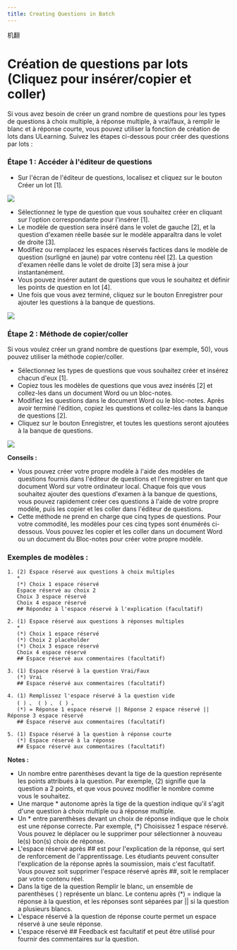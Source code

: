 ```yaml
---
title: Creating Questions in Batch
---
```


机翻
# Création de questions par lots (Cliquez pour insérer/copier et coller) 
 
 Si vous avez besoin de créer un grand nombre de questions pour les types de questions à choix multiple, à réponse multiple, à vrai/faux, à remplir le blanc et à réponse courte, vous pouvez utiliser la fonction de création de lots dans ULearning. Suivez les étapes ci-dessous pour créer des questions par lots : 
 
 ### Étape 1 : Accéder à l'éditeur de questions 
 
 - Sur l'écran de l'éditeur de questions, localisez et cliquez sur le bouton Créer un lot [1]. 
 
 ![]( /img/utest/teacher/question07.png) 
 
 - Sélectionnez le type de question que vous souhaitez créer en cliquant sur l'option correspondante pour l'insérer [1]. 
 - Le modèle de question sera inséré dans le volet de gauche [2], et la question d'examen réelle basée sur le modèle apparaîtra dans le volet de droite [3]. 
 - Modifiez ou remplacez les espaces réservés factices dans le modèle de question (surligné en jaune) par votre contenu réel [2]. La question d'examen réelle dans le volet de droite [3] sera mise à jour instantanément. 
 - Vous pouvez insérer autant de questions que vous le souhaitez et définir les points de question en lot [4]. 
 - Une fois que vous avez terminé, cliquez sur le bouton Enregistrer pour ajouter les questions à la banque de questions. 
 
 ![]( /img/utest/enseignant/question08.png) 
 
 ### Étape 2 : Méthode de copier/coller 
 
 Si vous voulez créer un grand nombre de questions (par exemple, 50), vous pouvez utiliser la méthode copier/coller. 
 - Sélectionnez les types de questions que vous souhaitez créer et insérez chacun d'eux [1]. 
 - Copiez tous les modèles de questions que vous avez insérés [2] et collez-les dans un document Word ou un bloc-notes. 
 - Modifiez les questions dans le document Word ou le bloc-notes. Après avoir terminé l'édition, copiez les questions et collez-les dans la banque de questions [2]. 
 - Cliquez sur le bouton Enregistrer, et toutes les questions seront ajoutées à la banque de questions. 
 
 ![]( /img/utest/teacher/question09.png) 
 
 **Conseils :** 
 - Vous pouvez créer votre propre modèle à l'aide des modèles de questions fournis dans l'éditeur de questions et l'enregistrer en tant que document Word sur votre ordinateur local. Chaque fois que vous souhaitez ajouter des questions d'examen à la banque de questions, vous pouvez rapidement créer ces questions à l'aide de votre propre modèle, puis les copier et les coller dans l'éditeur de questions. 
 - Cette méthode ne prend en charge que cinq types de questions. Pour votre commodité, les modèles pour ces cinq types sont énumérés ci-dessous. Vous pouvez les copier et les coller dans un document Word ou un document du Bloc-notes pour créer votre propre modèle. 
 
 ### Exemples de modèles : 
 
 ``` 
 1. (2) Espace réservé aux questions à choix multiples 
    * 
    (*) Choix 1 espace réservé 
    Espace réservé au choix 2 
    Choix 3 espace réservé 
    Choix 4 espace réservé 
    ## Répondez à l'espace réservé à l'explication (facultatif) 
 
 2. (1) Espace réservé aux questions à réponses multiples 
    * 
    (*) Choix 1 espace réservé 
    (*) Choix 2 placeholder 
    (*) Choix 3 espace réservé 
    Choix 4 espace réservé 
    ## Espace réservé aux commentaires (facultatif) 
 
 3. (1) Espace réservé à la question Vrai/Faux 
    (*) Vrai 
    ## Espace réservé aux commentaires (facultatif) 
 
 4. (1) Remplissez l'espace réservé à la question vide 
    ( ) 、 ( ) 、 ( ) 。 
    (*) = Réponse 1 espace réservé || Réponse 2 espace réservé || Réponse 3 espace réservé 
    ## Espace réservé aux commentaires (facultatif) 
 
 5. (1) Espace réservé à la question à réponse courte 
    (*) Espace réservé à la réponse 
    ## Espace réservé aux commentaires (facultatif) 
 ``` 
 
 **Notes :** 
 
 - Un nombre entre parenthèses devant la tige de la question représente les points attribués à la question. Par exemple, (2) signifie que la question a 2 points, et que vous pouvez modifier le nombre comme vous le souhaitez. 
 - Une marque * autonome après la tige de la question indique qu'il s'agit d'une question à choix multiple ou à réponse multiple. 
 - Un * entre parenthèses devant un choix de réponse indique que le choix est une réponse correcte. Par exemple, (*) Choisissez 1 espace réservé. Vous pouvez le déplacer ou le supprimer pour sélectionner à nouveau le(s) bon(s) choix de réponse. 
 - L'espace réservé après ## est pour l'explication de la réponse, qui sert de renforcement de l'apprentissage. Les étudiants peuvent consulter l'explication de la réponse après la soumission, mais c'est facultatif. Vous pouvez soit supprimer l'espace réservé après ##, soit le remplacer par votre contenu réel. 
 - Dans la tige de la question Remplir le blanc, un ensemble de parenthèses ( ) représente un blanc. Le contenu après (*) = indique la réponse à la question, et les réponses sont séparées par || si la question a plusieurs blancs. 
 - L'espace réservé à la question de réponse courte permet un espace réservé à une seule réponse. 
 - L'espace réservé ## Feedback est facultatif et peut être utilisé pour fournir des commentaires sur la question.
